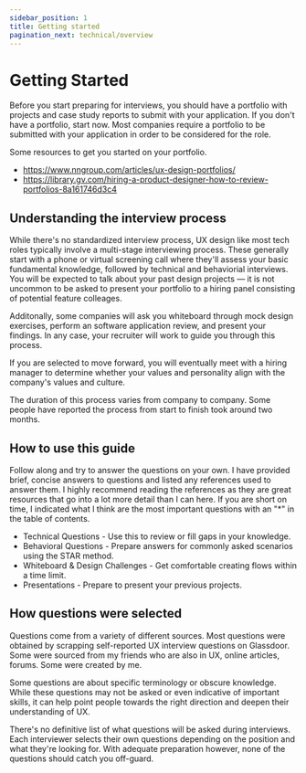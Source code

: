 ```yaml
---
sidebar_position: 1
title: Getting started
pagination_next: technical/overview
---
```


# Getting Started

Before you start preparing for interviews, you should have a portfolio with projects and case study reports to submit with your application. If you don't have a portfolio, start now. Most companies require a portfolio to be submitted with your application in order to be considered for the role.

Some resources to get you started on your portfolio.

- https://www.nngroup.com/articles/ux-design-portfolios/
- https://library.gv.com/hiring-a-product-designer-how-to-review-portfolios-8a161746d3c4

## Understanding the interview process

While there's no standardized interview process, UX design like most tech roles typically involve a multi-stage interviewing process. These generally start with a phone or virtual screening call where they'll assess your basic fundamental knowledge, followed by technical and behaviorial interviews. You will be expected to talk about your past design projects — it is not uncommon to be asked to present your portfolio to a hiring panel consisting of potential feature colleages. 

Additonally, some companies will ask you whiteboard through mock design exercises, perform an software application review, and present your findings. In any case, your recruiter will work to guide you through this process. 

If you are selected to move forward, you will eventually meet with a hiring manager to determine whether your values and personality align with the company's values and culture. 

The duration of this process varies from company to company. Some people have reported the process from start to finish took around two months. 

## How to use this guide

Follow along and try to answer the questions on your own. I have provided brief, concise answers to questions and listed any references used to answer them. I highly recommend reading the references as they are great resources that go into a lot more detail than I can here. If you are short on time, I indicated what I think are the most important questions with an "*" in the table of contents.

- Technical Questions - Use this to review or fill gaps in your knowledge.
- Behavioral Questions - Prepare answers for commonly asked scenarios using the STAR method.
- Whiteboard & Design Challenges - Get comfortable creating flows within a time limit.
- Presentations - Prepare to present your previous projects. 

## How questions were selected

Questions come from a variety of different sources. Most questions were obtained by scrapping self-reported UX interview questions on Glassdoor. Some were sourced from my friends who are also in UX, online articles, forums. Some were created by me.

Some questions are about specific terminology or obscure knowledge. While these questions may not be asked or even indicative of important skills, it can help point people towards the right direction and deepen their understanding of UX.

There's no definitive list of what questions will be asked during interviews. Each interviewer selects their own questions depending on the position and what they're looking for. With adequate preparation however, none of the questions should catch you off-guard.
